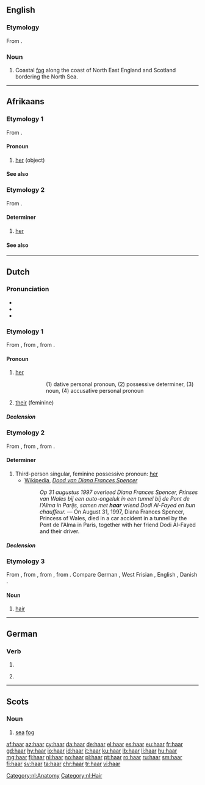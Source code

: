 {{also|Haar}}
==English==
{{wikipedia}}

===Etymology===
From {{etyl|sco|en}}.

===Noun===
{{en-noun|haars}}

# Coastal [[fog]] along the coast of North East England and Scotland bordering the North Sea.

----

==Afrikaans==

===Etymology 1===
From {{etyl|nl|af}} {{m|nl|haar}}.

====Pronoun====
{{head|af|pronoun form|subject|sy}}

# [[her]] (object)

====See also====
{{af-personal pronouns}}

===Etymology 2===
From {{etyl|nl|af}} {{m|nl|haar}}.

====Determiner====
{{head|af|determiner}}

# [[her]]

====See also====
{{af-personal pronouns}}

----

==Dutch==

===Pronunciation===
* {{rhymes|aːr|lang=nl}}
* {{IPA|/ɦaːr/|lang=nl}}
* {{audio|Nl-haar.ogg|audio|lang=nl}}

===Etymology 1===
From {{inh|nl|dum|haer}}, from {{inh|nl|odt|hiro}}, from {{inh|nl|gem-pro|*hezōi}}.

====Pronoun====
{{head|nl|pronoun|g=f|cat2=personal pronouns}}

# {{label|nl|personal}} [[her]]
#: {{ux|nl|Ik zeg '''haar''' (1) dat ze '''haar''' (2) '''haar''' (3) door '''haar''' (4) moet laten verzorgen.|t=I tell her (1) that she must take care of her (2) hair (3) by her (4).}}
#:: (1) dative personal pronoun, (2) possessive determiner, (3) noun, (4) accusative personal pronoun
# {{label|nl|personal|dated}} [[their]] (feminine)

=====Declension=====
{{nl-decl-personal pronouns}}

===Etymology 2===
From {{inh|nl|dum|haer}}, from {{inh|nl|odt|hira}}, from {{inh|nl|gem-pro|*hezōz}}.

====Determiner====
{{head|nl|pronoun|dependent possessive, independent possessive|hare|contracted form|'r|cat2=possessive determiners}}

# Third-person singular, feminine possessive pronoun: [[her]]
#* [[:w:nl:|Wikipedia]], ''[[:w:nl:Dood van Diana Frances Spencer|Dood van Diana Frances Spencer]]''
#*: ''Op 31 augustus 1997 overleed Diana Frances Spencer, Prinses van Wales bij een auto-ongeluk in een tunnel bij de Pont de l'Alma in Parijs, samen met <b>haar</b> vriend Dodi Al-Fayed en hun chauffeur.'' &mdash; On August 31, 1997, Diana Frances Spencer, Princess of Wales, died in a car accident in a tunnel by the Pont de l'Alma in Paris, together with her friend Dodi Al-Fayed and their driver.

=====Declension=====
{{nl-decl-personal pronouns}}

===Etymology 3===
From {{inh|nl|dum|haer}}, from {{inh|nl|odt|*hār}}, from {{inh|nl|gem-pro|*hērą}}, from {{etyl|ine-pro|nl}} {{m|ine-pro|*keres-||rough hair, bristle}}. Compare German {{m|de|Haar}}, West Frisian {{m|fy|hier}}, English {{m|en|hair}}, Danish {{m|da|hår}}.

====Noun====
{{nl-noun|n|-en|haartje}}

# [[hair]]

[[Category:nl:Anatomy]]
[[Category:nl:Hair]]

----

==German==

===Verb===
{{head|de|verb form}}

# {{de-verb form of|haaren|i|s}}
# {{label|de|colloquial}} {{de-verb form of|haaren|1|s|g}}

----

==Scots==

===Noun===
{{sco-noun|-}}

# [[sea]] [[fog]]

[[af:haar]]
[[az:haar]]
[[cy:haar]]
[[da:haar]]
[[de:haar]]
[[el:haar]]
[[es:haar]]
[[eu:haar]]
[[fr:haar]]
[[gd:haar]]
[[hy:haar]]
[[io:haar]]
[[id:haar]]
[[it:haar]]
[[ku:haar]]
[[lb:haar]]
[[li:haar]]
[[hu:haar]]
[[mg:haar]]
[[fj:haar]]
[[nl:haar]]
[[no:haar]]
[[pl:haar]]
[[pt:haar]]
[[ro:haar]]
[[ru:haar]]
[[sm:haar]]
[[fi:haar]]
[[sv:haar]]
[[ta:haar]]
[[chr:haar]]
[[tr:haar]]
[[vi:haar]]